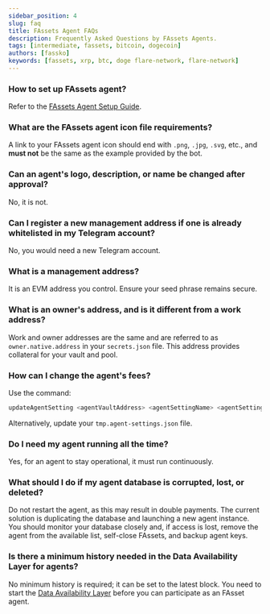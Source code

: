 ```yaml
---
sidebar_position: 4
slug: faq
title: FAssets Agent FAQs
description: Frequently Asked Questions by FAssets Agents.
tags: [intermediate, fassets, bitcoin, dogecoin]
authors: [fassko]
keywords: [fassets, xrp, btc, doge flare-network, flare-network]
---
```


### How to set up FAssets agent?

Refer to the [FAssets Agent Setup Guide](/fassets/guides/deploy-fassets-agent).

### What are the FAssets agent icon file requirements?

A link to your FAssets agent icon should end with `.png`, `.jpg`, `.svg`, etc., and **must not** be the same as the example provided by the bot.

### Can an agent's logo, description, or name be changed after approval?

No, it is not.

### Can I register a new management address if one is already whitelisted in my Telegram account?

No, you would need a new Telegram account.

### What is a management address?

It is an EVM address you control. Ensure your seed phrase remains secure.

### What is an owner's address, and is it different from a work address?

Work and owner addresses are the same and are referred to as `owner.native.address` in your `secrets.json` file. This address provides collateral for your vault and pool.

### How can I change the agent's fees?

Use the command:

```bash
updateAgentSetting <agentVaultAddress> <agentSettingName> <agentSettingValue>
```

Alternatively, update your `tmp.agent-settings.json` file.

### Do I need my agent running all the time?

Yes, for an agent to stay operational, it must run continuously.

### What should I do if my agent database is corrupted, lost, or deleted?

Do not restart the agent, as this may result in double payments.
The current solution is duplicating the database and launching a new agent instance.
You should monitor your database closely and, if access is lost, remove the agent from the available list, self-close FAssets, and backup agent keys.

### Is there a minimum history needed in the Data Availability Layer for agents?

No minimum history is required; it can be set to the latest block.
You need to start the [Data Availability Layer](/fdc/overview#data-availability-layer) before you can participate as an FAsset agent.
